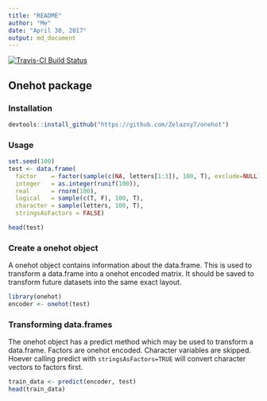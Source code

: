 ```yaml
---
title: "README"
author: "Me"
date: "April 30, 2017"
output: md_document
---
```


[![Travis-CI Build Status](https://travis-ci.org/Zelazny7/onehot.svg?branch=master)](https://travis-ci.org/Zelazny7/onehot)

## Onehot package

### Installation

```r
devtools::install_github("https://github.com/Zelazny7/onehot")
```

### Usage

```r
set.seed(100)
test <- data.frame(
  factor    = factor(sample(c(NA, letters[1:3]), 100, T), exclude=NULL),
  integer   = as.integer(runif(100)),
  real      = rnorm(100),
  logical   = sample(c(T, F), 100, T),
  character = sample(letters, 100, T),
  stringsAsFactors = FALSE)

head(test)
```

### Create a onehot object

A onehot object contains information about the data.frame. This is used to 
transform a data.frame into a onehot encoded matrix. It should be saved to
transform future datasets into the same exact layout.

```r
library(onehot)
encoder <- onehot(test)
```

### Transforming data.frames

The onehot object has a predict method which may be used to transform a
data.frame. Factors are onehot encoded. Character variables are skipped.
Hoever calling predict with `stringsAsFactors=TRUE` will convert character
vectors to factors first.

```r
train_data <- predict(encoder, test)
head(train_data)
```
